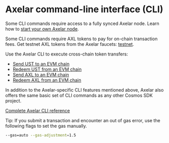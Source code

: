 # Axelar command-line interface (CLI)


Some CLI commands require access to a fully synced Axelar node. Learn how to [start your own Axelar node](/node/join).

Some CLI commands require AXL tokens to pay for on-chain transaction fees. Get testnet AXL tokens from the Axelar faucets: [testnet](https://faucet.testnet.axelar.dev/).

Use the Axelar CLI to execute cross-chain token transfers:

- [Send UST to an EVM chain](./cli/ust-to-evm)
- [Redeem UST from an EVM chain](./cli/ust-from-evm)
- [Send AXL to an EVM chain](./cli/axl-to-evm)
- [Redeem AXL from an EVM chain](./cli/axl-from-evm)

In addition to the Axelar-specific CLI features mentioned above, Axelar also offers the same basic set of CLI commands as any other Cosmos SDK project.

[Complete Axelar CLI reference](https://github.com/axelarnetwork/axelar-core/tree/main/docs/cli)

<Callout emoji="💡">
  Tip: If you submit a transaction and encounter an out of gas error, use the following flags to set the gas manually.

```bash
--gas=auto --gas-adjustment=1.5
```

</Callout>
